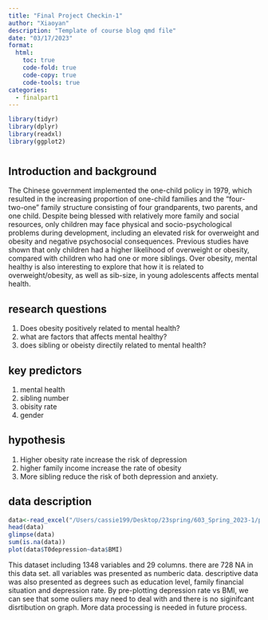 ```yaml
---
title: "Final Project Checkin-1"
author: "Xiaoyan"
description: "Template of course blog qmd file"
date: "03/17/2023"
format:
  html:
    toc: true
    code-fold: true
    code-copy: true
    code-tools: true
categories:
  - finalpart1
---
```

```r
library(tidyr)
library(dplyr)
library(readxl)
library(ggplot2)

```
# {.tabset}

## Introduction and background

 The Chinese government implemented the one-child policy in 1979, which resulted in the increasing proportion of one-child families and the "four-two-one" family structure consisting of four grandparents, two parents, and one child. Despite being blessed with relatively more family and social resources, only children may face physical and socio-psychological problems during development, including an elevated risk for overweight and obesity and negative psychosocial consequences. Previous studies have shown that only children had a higher likelihood of overweight or obesity, compared with children who had one or more siblings. Over obesity, mental healthy is also interesting to explore that how it is related to overweight/obesity, as well as sib-size, in young adolescents affects mental health.
 

## research questions
1. Does obesity positively related to mental health?
2. what are factors that affects mental healthy?
3. does sibling or obeisty directily related to mental health?

## key predictors
1. mental health
2. sibling number
3. obisity rate
4. gender

## hypothesis
1. Higher obesity rate increase the risk of depression
2. higher family income increase the rate of obesity
3. More sibling reduce the risk of both depression and anxiety. 

## data description
```r
data<-read_excel("/Users/cassie199/Desktop/23spring/603_Spring_2023-1/posts/_data/Finaldata.xlsx")
head(data)
glimpse(data)
sum(is.na(data))
plot(data$T0depression~data$BMI)
```
This dataset including 1348 variables and 29 columns. there are 728 NA in this data set. all variables was presented as numberic data. descriptive data was also presented as degrees such as education level, family financial situation and depression rate. By pre-plotting depression rate vs BMI, we can see that some ouliers may need to deal with and there is no siginifcant disrtibution on graph. More data processing is needed in future process.